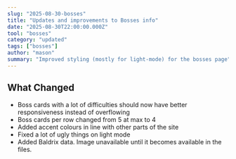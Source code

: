 ```yaml
---
slug: "2025-08-30-bosses"
title: "Updates and improvements to Bosses info"
date: "2025-08-30T22:00:00.000Z"
tool: "bosses"
category: "updated"
tags: ["bosses"]
author: "mason"
summary: "Improved styling (mostly for light-mode) for the bosses page"
---
```


## What Changed 

- Boss cards with a lot of difficulties should now have better responsiveness instead of overflowing
- Boss cards per row changed from 5 at max to 4
- Added accent colours in line with other parts of the site 
- Fixed a lot of ugly things on light mode
- Added Baldrix data. Image unavailable until it becomes available in the files.
